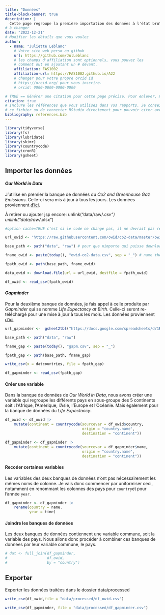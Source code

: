 ```yaml
---
title: "Données"
title-block-banner: true
description: | 
  Cette page regroupe la première importation des données à l'état brute ainsi que les manipulation de bases. 
# à changer
date: "2022-12-21"
# Modifier les détails que vous voulez
author:
  - name: "Juliette Leblanc"
    # Votre site web perso ou github
    url: https://github.com/JulLeblanc
    # les champs d'affiliation sont optionnels, vous pouvez les
    # comment out en ajoutant un # devant.
    affiliation: FAS1002
    affiliation-url: https://FAS1002.github.io/A22
    # changer pour votre propre orcid id
    # https://orcid.org/ pour vous inscrire.
    # orcid: 0000-0000-0000-0000

# TRUE == Générer une citation pour cette page précise. Pour enlever, mettre false.
citation: true
# Inclure les références que vous utilisez dans vos rapports. Je conseille Zotero pour construire
# ce fichier ou de connecter RStudio directement pour pouvoir citer avec @nom-de-reference.
bibliography: references.bib
---
```


```r

library(tidyverse)
library(fs)
library(lubridate)
library(skimr)
library(countrycode)
library(cronR)
library(gsheet)
```

## Importer les données

#### *Our World in Data*

J'utilise en premier la banque de données du *Co2 and Greenhouse Gaz Emissions*. Celle-ci sera mis à jour à tous les jours. Les données proviennent [d'ici](https://raw.githubusercontent.com/owid/co2-data/master/owid-co2-data.csv).

À retirer ou ajouter jsp encore: unlink("data/raw/*.csv") unlink("data/raw/*.xlsx")

```r
#option cache=TRUE c'est si le code ne change pas, il ne devrait pas redownloader le fichier

url_owid <- "https://raw.githubusercontent.com/owid/co2-data/master/owid-co2-data.csv"

base_path <- path("data", "raw") # pour que nimporte qui puisse download avec le chemin relatif

fname_owid <- paste(today(), "owid-co2-data.csv", sep = "_") # name the file with today's date

fpath_owid <- path(base_path, fname_owid) 

data_owid <- download.file(url = url_owid, destfile = fpath_owid)

df_owid <- read_csv(fpath_owid)
```

#### *Gapminder*

Pour la deuxième banque de données, je fais appel à celle produite par *Gapminder* qui se nomme *Life Expectancy at Birth*. Celle-ci seront re-téléchargé pour une mise à jour à tous les mois. Les données proviennent [d'ici]()

```r

url_gapminder <-  gsheet2tbl("https://docs.google.com/spreadsheets/d/1RheSon1-q4vFc3AGyupVPH6ptEByE-VtnjOCselU0PE/edit#gid=176703676")

base_path <- path("data", "raw")

fname_gap <- paste(today(), "gapm.csv", sep = "_")

fpath_gap <- path(base_path, fname_gap)

write_csv(x = datcountries, file = fpath_gap)

df_gapminder <- read_csv(fpath_gap)

```

#### Créer une variable

Dans la banque de données de *Our World in Data*, nous avons créer une variable qui regroupe les différents pays en sous-groupe des 5 continents soit : l'Afrique, l'Amérique, l'Asie, l'Europe et l'Océanie. Mais également pour la banque de données du *Life Expectancy*.

```r
df_owid <- df_owid |> 
    mutate(continent = countrycode(sourcevar = df_owid$country,
                                   origin = "country.name",
                                   destination = "continent"))

df_gapminder <- df_gapminder |> 
    mutate(continent = countrycode(sourcevar = df_gapminder$name,
                                   origin = "country.name",
                                   destination = "continent"))
```

#### Recoder certaines variables

Les variables des deux banques de données n'ont pas nécessairement les mêmes noms de colonne. Je vais donc commencer par uniformiser ceci, notamment en renommant les colonnes des pays pour `country`et pour l'année `year`.

```r
df_gapminder <- df_gapminder |> 
    rename(country = name,
           year = time)
```


#### Joindre les banques de données

Les deux banques de données contiennent une variable commune, soit la variable des pays. Nous allons donc procéder à combiner ces banques de données par leur variable commune, le pays.

```r
# dat <- full_join(df_gapminder,
#                  df_owid,
#                  by = "country")
```



## Exporter

Exporter les données traitées dans le dossier data/processed

```r
write_csv(df_owid,file = "data/processed/df_owid.csv")

write_csv(df_gapminder, file = "data/processed/df_gapminder.csv")
```
